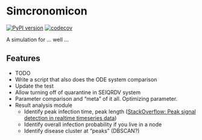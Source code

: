 # Simcronomicon

[![PyPI version](https://badge.fury.io/py/simcronomicon.png)](http://badge.fury.io/py/simcronomicon)
[![codecov](https://codecov.io/gh/warisa-r/simcronomicon/graph/badge.svg?token=S13D4OWJ39)](https://codecov.io/gh/warisa-r/simcronomicon)

A simulation for ... well ...

## Features

- TODO
- Write a script that also does the ODE system comparison
- Update the test
- Allow turning off of quarantine in SEIQRDV system
- Parameter comparison and "meta" of it all. Optimizing parameter.
- Result analysis module 
    - Identify peak infection time, peak length ([StackOverflow: Peak signal detection in realtime timeseries data](https://stackoverflow.com/questions/22583391/peak-signal-detection-in-realtime-timeseries-data))
    - Identify overall infection probability if you live in a node
    - Identify disease cluster at "peaks" (DBSCAN?)
